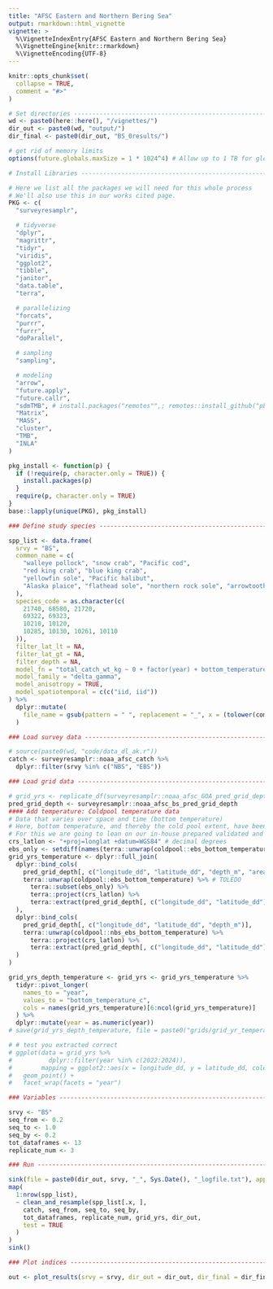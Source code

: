 ```yaml
---
title: "AFSC Eastern and Northern Bering Sea"
output: rmarkdown::html_vignette
vignette: >
  %\VignetteIndexEntry{AFSC Eastern and Northern Bering Sea}
  %\VignetteEngine{knitr::rmarkdown}
  %\VignetteEncoding{UTF-8}
---
```


```r
knitr::opts_chunk$set(
  collapse = TRUE,
  comment = "#>"
)
```

```r
# Set directories --------------------------------------------------------------
wd <- paste0(here::here(), "/vignettes/")
dir_out <- paste0(wd, "output/")
dir_final <- paste0(dir_out, "BS_0results/")
```

```r
# get rid of memory limits
options(future.globals.maxSize = 1 * 1024^4) # Allow up to 1 TB for globals

# Install Libraries ------------------------------------------------------------

# Here we list all the packages we will need for this whole process
# We'll also use this in our works cited page.
PKG <- c(
  "surveyresamplr",

  # tidyverse
  "dplyr",
  "magrittr",
  "tidyr",
  "viridis",
  "ggplot2",
  "tibble",
  "janitor",
  "data.table",
  "terra",

  # parallelizing
  "forcats",
  "purrr",
  "furrr",
  "doParallel",

  # sampling
  "sampling",

  # modeling
  "arrow",
  "future.apply",
  "future.callr",
  "sdmTMB", # install.packages("remotes"",; remotes::install_github("pbs-assess/sdmTMBextra", dependencies = TRUE",
  "Matrix",
  "MASS",
  "cluster",
  "TMB",
  "INLA"
)

pkg_install <- function(p) {
  if (!require(p, character.only = TRUE)) {
    install.packages(p)
  }
  require(p, character.only = TRUE)
}
base::lapply(unique(PKG), pkg_install)

### Define study species -------------------------------------------------------

spp_list <- data.frame(
  srvy = "BS",
  common_name = c(
    "walleye pollock", "snow crab", "Pacific cod",
    "red king crab", "blue king crab",
    "yellowfin sole", "Pacific halibut",
    "Alaska plaice", "flathead sole", "northern rock sole", "arrowtooth flounder"
  ),
  species_code = as.character(c(
    21740, 68580, 21720,
    69322, 69323,
    10210, 10120,
    10285, 10130, 10261, 10110
  )),
  filter_lat_lt = NA,
  filter_lat_gt = NA,
  filter_depth = NA,
  model_fn = "total_catch_wt_kg ~ 0 + factor(year) + bottom_temperature_c + depth_m",
  model_family = "delta_gamma",
  model_anisotropy = TRUE,
  model_spatiotemporal = c(c("iid, iid"))
) %>%
  dplyr::mutate(
    file_name = gsub(pattern = " ", replacement = "_", x = (tolower(common_name)))
  )

### Load survey data -----------------------------------------------------------

# source(paste0(wd, "code/data_dl_ak.r"))
catch <- surveyresamplr::noaa_afsc_catch %>%
  dplyr::filter(srvy %in% c("NBS", "EBS"))

### Load grid data -------------------------------------------------------------

# grid_yrs <- replicate_df(surveyresamplr::noaa_afsc_GOA_pred_grid_depth, "year", unique(catch$year))
pred_grid_depth <- surveyresamplr::noaa_afsc_bs_pred_grid_depth
#### Add temperature: Coldpool temperature data
# Data that varies over space and time (bottom temperature)
# Here, bottom temperature, and thereby the cold pool extent, have been show to drive the distribution of many species. This is especially true for walleye pollock.
# For this we are going to lean on our in-house prepared validated and pre-prepared [{coldpool} R package](https://github.com/afsc-gap-products/coldpool) (S. Rohan, L. Barnett, and N. Charriere). This data interpolates over the whole area of the survey so there are no missing data.
crs_latlon <- "+proj=longlat +datum=WGS84" # decimal degrees
ebs_only <- setdiff(names(terra::unwrap(coldpool::ebs_bottom_temperature)), names(terra::unwrap(coldpool::nbs_ebs_bottom_temperature)))
grid_yrs_temperature <- dplyr::full_join(
  dplyr::bind_cols(
    pred_grid_depth[, c("longitude_dd", "latitude_dd", "depth_m", "area_km2")],
    terra::unwrap(coldpool::ebs_bottom_temperature) %>% # TOLEDO
      terra::subset(ebs_only) %>%
      terra::project(crs_latlon) %>%
      terra::extract(pred_grid_depth[, c("longitude_dd", "latitude_dd")])
  ),
  dplyr::bind_cols(
    pred_grid_depth[, c("longitude_dd", "latitude_dd", "depth_m")],
    terra::unwrap(coldpool::nbs_ebs_bottom_temperature) %>%
      terra::project(crs_latlon) %>%
      terra::extract(pred_grid_depth[, c("longitude_dd", "latitude_dd")])
  )
)

grid_yrs_depth_temperature <- grid_yrs <- grid_yrs_temperature %>%
  tidyr::pivot_longer(
    names_to = "year",
    values_to = "bottom_temperature_c",
    cols = names(grid_yrs_temperature)[6:ncol(grid_yrs_temperature)]
  ) %>%
  dplyr::mutate(year = as.numeric(year))
# save(grid_yrs_depth_temperature, file = paste0("grids/grid_yr_temperature/noaa_afsc_bs_pred_grid_depth_temperature.rdata"))

# # test you extracted correct
# ggplot(data = grid_yrs %>%
#          dplyr::filter(year %in% c(2022:2024)),
#        mapping = ggplot2::aes(x = longitude_dd, y = latitude_dd, color = bottom_temperature_c)) +
#   geom_point() +
#   facet_wrap(facets = "year")

### Variables ------------------------------------------------------------------

srvy <- "BS"
seq_from <- 0.2
seq_to <- 1.0
seq_by <- 0.2
tot_dataframes <- 13
replicate_num <- 3

### Run ------------------------------------------------------------------------

sink(file = paste0(dir_out, srvy, "_", Sys.Date(), "_logfile.txt"), append = FALSE, split = TRUE) # for screen and log
map(
  1:nrow(spp_list),
  ~ clean_and_resample(spp_list[.x, ],
    catch, seq_from, seq_to, seq_by,
    tot_dataframes, replicate_num, grid_yrs, dir_out,
    test = TRUE
  )
)
sink()

### Plot indices --------------------------------------------------------------

out <- plot_results(srvy = srvy, dir_out = dir_out, dir_final = dir_final)
```


